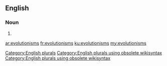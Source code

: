 ==English==

===Noun===
{{head|en}}

# {{plural of|evolutionism}}

[[Category:English plurals]][[Category:English plurals using obsolete wikisyntax]][[Category:English plurals using obsolete wikisyntax]]

[[ar:evolutionisms]]
[[fr:evolutionisms]]
[[ku:evolutionisms]]
[[my:evolutionisms]]